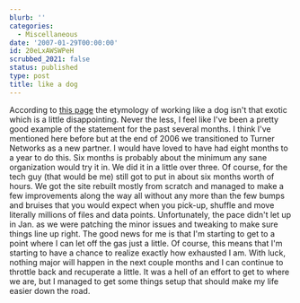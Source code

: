 ```yaml
---
blurb: ''
categories:
  - Miscellaneous
date: '2007-01-29T00:00:00'
id: 20eLxAWSWPeH
scrubbed_2021: false
status: published
type: post
title: like a dog
---
```


According to
[this page](http://www.everything2.com/index.pl?node=working%20dog)
the etymology of working like a dog isn't that exotic which is a
little disappointing. Never the less, I feel like I've been a
pretty good example of the statement for the past several months. I
think I've mentioned here before but at the end of 2006 we
transitioned to Turner Networks as a new partner. I would have
loved to have had eight months to a year to do this. Six months is
probably about the minimum any sane organization would try it in.
We did it in a little over three. Of course, for the tech guy (that
would be me) still got to put in about six months worth of hours.
We got the site rebuilt mostly from scratch and managed to make a
few improvements along the way all without any more than the few
bumps and bruises that you would expect when you pick-up, shuffle
and move literally millions of files and data points.
Unfortunately, the pace didn't let up in Jan. as we were patching
the minor issues and tweaking to make sure things line up right.
The good news for me is that I'm starting to get to a point where I
can let off the gas just a little. Of course, this means that I'm
starting to have a chance to realize exactly how exhausted I am.
With luck, nothing major will happen in the next couple months and
I can continue to throttle back and recuperate a little. It was a
hell of an effort to get to where we are, but I managed to get some
things setup that should make my life easier down the road.
